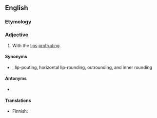 ==English==
{{wikipedia}}

===Etymology===
{{prefix|en|endo|labial}}

===Adjective===
{{en-adj|-}}

# {{lb|en|of [[vowel]] [[round]]ing}} With the [[lips]] [[protrude|protruding]].

====Synonyms====
* {{sense|of vowel rounding}} {{l|en|protruded}}, lip-pouting, horizontal lip-rounding, outrounding, and inner rounding

====Antonyms====
* {{sense|of vowel rounding}} {{l|en|exolabial}}

====Translations====
{{trans-top|linguistics: of a type of pronunciation}}
* Finnish: {{t|fi|endolabiaalinen}}
{{trans-mid}}
{{trans-bottom}}
